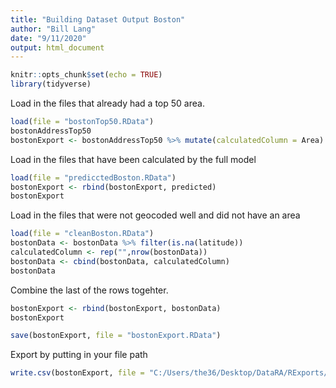 ```yaml
---
title: "Building Dataset Output Boston"
author: "Bill Lang"
date: "9/11/2020"
output: html_document
---
```


```r
knitr::opts_chunk$set(echo = TRUE)
library(tidyverse)
```


Load in the files that already had a top 50 area. 

```r
load(file = "bostonTop50.RData")
bostonAddressTop50
bostonExport <- bostonAddressTop50 %>% mutate(calculatedColumn = Area)
```

Load in the files that have been calculated by the full model

```r
load(file = "predicctedBoston.RData")
bostonExport <- rbind(bostonExport, predicted)
bostonExport
```

Load in the files that were not geocoded well and did not have an area

```r
load(file = "cleanBoston.RData")
bostonData <- bostonData %>% filter(is.na(latitude))
calculatedColumn <- rep("",nrow(bostonData))
bostonData <- cbind(bostonData, calculatedColumn)
bostonData
```

Combine the last of the rows togehter.

```r
bostonExport <- rbind(bostonExport, bostonData)
bostonExport
```

```r
save(bostonExport, file = "bostonExport.RData")
```

Export by putting in your file path

```r
write.csv(bostonExport, file = "C:/Users/the36/Desktop/DataRA/RExports/bostonExport.csv")
```


